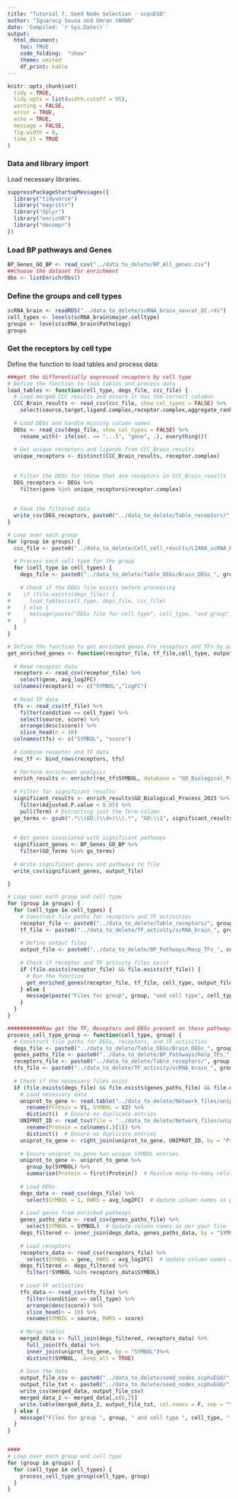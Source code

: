 ```yaml
---
title: "Tutorial 7. Seed Node Selection - scpuEGO"
author: "Iguaracy Souza and Umran YAMAN"
date: 'Compiled: `r Sys.Date()`'  
output: 
  html_document:
    toc: TRUE
    code_folding:  "show"
    theme: united
    df_print: kable
---
```


```r
knitr::opts_chunk$set(
  tidy = TRUE,
  tidy.opts = list(width.cutoff = 95),
  warning = FALSE,
  error = TRUE,
  echo = TRUE,
  message = FALSE,
  fig.width = 8,
  time_it = TRUE
)
```

### Data and library import

Load necessary libraries.

```r
suppressPackageStartupMessages({
  library("tidyverse")
  library("magrittr")
  library("dplyr")
  library("enrichR")
  library("decompr")
})
```


### Load BP pathways and Genes


```r
BP_Genes_GO_BP <- read_csv("../data_to_delete/BP_All_genes.csv")
##choose the dataset for enrichment
dbs <- listEnrichrDbs()
```

### Define the groups and cell types


```r
scRNA_brain <- readRDS("../data_to_delete/scRNA_brain_seurat_QC.rds")
cell_types <- levels(scRNA_brain$major.celltype)
groups <- levels(scRNA_brain$Pathology)
groups
```

### Get the receptors by cell type

Define the function to load tables and process data:

```r
###get the differentially expressed receptors by cell type
# Define the function to load tables and process data
load_tables <- function(cell_type, degs_file, ccc_file) {
  # Load merged CCC results and ensure it has the correct columns
  CCC_Brain_results <- read_csv(ccc_file, show_col_types = FALSE) %>%
    select(source,target,ligand.complex,receptor.complex,aggregate_rank)
  
  # Load DEGs and handle missing column names
  DEGs <- read_csv(degs_file, show_col_types = FALSE) %>%
    rename_with(~ ifelse(. == "...1", "gene", .), everything())
  
  # Get unique receptors and ligands from CCC_Brain_results
  unique_receptors <- distinct(CCC_Brain_results, receptor.complex)
 
  
  # Filter the DEGs for those that are receptors in CCC_Brain_results
  DEG_receptors <- DEGs %>%
    filter(gene %in% unique_receptors$receptor.complex)
  
  
  # Save the filtered data
  write_csv(DEG_receptors, paste0("../data_to_delete/Table_receptors/", group, "_", cell_type, "_DEG_receptors.csv"))
}

```



```r
# Loop over each group
for (group in groups) {
  ccc_file <- paste0("../data_to_delete/Cell_cell_results/LIANA_scRNA_Brain_", group, ".csv")
  
  # Process each cell type for the group
  for (cell_type in cell_types) {
    degs_file <- paste0("../data_to_delete/Table_DEGs/Brain_DEGs_", group, "_", cell_type, ".csv")
    
    # Check if the DEGs file exists before processing
#    if (file.exists(degs_file)) {
#      load_tables(cell_type, degs_file, ccc_file)
#    } else {
#      message(paste("DEGs file for cell type", cell_type, "and group", group, "does not exist. Skipping..."))
#    }
  }
}
```


```r
# Define the function to get enriched genes Fro receptors and TFs by pathology
get_enriched_genes <- function(receptor_file, tf_file,cell_type, output_file) {
  
  # Read receptor data
  receptors <- read_csv(receptor_file) %>%
    select(gene, avg_log2FC)
  colnames(receptors) <- c("SYMBOL","logFC")
  
  # Read TF data
  tfs <- read_csv(tf_file) %>%
    filter(condition == cell_type) %>%
    select(source, score) %>%
    arrange(desc(score)) %>%
    slice_head(n = 10)
  colnames(tfs) <- c("SYMBOL", "score")
  
  # Combine receptor and TF data
  rec_tf <- bind_rows(receptors, tfs)
  
  # Perform enrichment analysis
  enrich_results <- enrichr(rec_tf$SYMBOL, database = "GO_Biological_Process_2023")
  
  # Filter for significant results
  significant_results <- enrich_results$GO_Biological_Process_2023 %>%
    filter(Adjusted.P.value < 0.05) %>%
    pull(Term) # Extracting just the Term column
  go_terms <- gsub(".*\\(GO:(\\d+)\\).*", "GO:\\1", significant_results)
  
  
  # Get genes associated with significant pathways
  significant_genes <- BP_Genes_GO_BP %>%
    filter(GO_Terms %in% go_terms)
  
  # Write significant genes and pathways to file
  write_csv(significant_genes, output_file)
  
}

```



```r
# Loop over each group and cell type
for (group in groups) {
  for (cell_type in cell_types) {
    # Construct file paths for receptors and TF activities
    receptor_file <- paste0("../data_to_delete/Table_receptors/", group,"_", cell_type, "_DEG_receptors.csv")
    tf_file <- paste0("../data_to_delete/TF_activity/scRNA_brain_", group, "_collectTRI.csv")
    
    # Define output files
    output_file <- paste0("../data_to_delete/BP_Pathways/Recp_TFs_", cell_type, "_", group, "_enriched.csv")
    
    # Check if receptor and TF activity files exist
    if (file.exists(receptor_file) && file.exists(tf_file)) {
      # Run the function
      get_enriched_genes(receptor_file, tf_file, cell_type, output_file)
    } else {
      message(paste("Files for group", group, "and cell type", cell_type, "do not exist. Skipping..."))
    }
  }
}
```


```r
###########Now get the TF, Receptors and DEGs present on those pathways to generate the networks
process_cell_type_group <- function(cell_type, group) {
  # Construct file paths for DEGs, receptors, and TF activities
  degs_file <- paste0("../data_to_delete/Table_DEGs/Brain_DEGs_", group, "_", cell_type, ".csv")
  genes_paths_file <- paste0("../data_to_delete/BP_Pathways/Recp_TFs_", cell_type, "_", group, "_enriched.csv")
  receptors_file <- paste0("../data_to_delete/Table_receptors/", group,"_", cell_type, "_DEG_receptors.csv")
  tfs_file <- paste0("../data_to_delete/TF_activity/scRNA_brain_", group, "_collectTRI.csv")
  
  # Check if the necessary files exist
  if (file.exists(degs_file) && file.exists(genes_paths_file) && file.exists(receptors_file) && file.exists(tfs_file)) {
    # Load necessary data
    uniprot_to_gene <- read.table("../data_to_delete/Network_files/uniprot_to_gene.tab", header = F, sep = "\t") %>%
      rename(Protein = V1, SYMBOL = V2) %>%
      distinct()  # Ensure no duplicate entries
    UNIPROT_ID <- read_tsv(file = '../data_to_delete/Network_files/uniprot_ID.tsv') %>%
      rename(Protein = colnames(.)[1]) %>%
      distinct()  # Ensure no duplicate entries
    uniprot_to_gene <- right_join(uniprot_to_gene, UNIPROT_ID, by = "Protein")
    
    # Ensure uniprot_to_gene has unique SYMBOL entries
    uniprot_to_gene <- uniprot_to_gene %>%
      group_by(SYMBOL) %>%
      summarise(Protein = first(Protein))  # Resolve many-to-many relationships
    
    # Load DEGs
    degs_data <- read_csv(degs_file) %>%
      select(SYMBOL = 1, RWRS = avg_log2FC)  # Update column names as per your file
    
    # Load genes from enriched pathways
    genes_paths_data <- read_csv(genes_paths_file) %>%
      select(SYMBOL = SYMBOL)  # Update column names as per your file
    degs_filtered <- inner_join(degs_data, genes_paths_data, by = "SYMBOL")
    
    # Load receptors
    receptors_data <- read_csv(receptors_file) %>%
      select(SYMBOL = gene, RWRS = avg_log2FC)  # Update column names as per your file
    degs_filtered <- degs_filtered %>%
      filter(!SYMBOL %in% receptors_data$SYMBOL)
    
    # Load TF activities
    tfs_data <- read_csv(tfs_file) %>%
      filter(condition == cell_type) %>%
      arrange(desc(score)) %>%
      slice_head(n = 10) %>%
      rename(SYMBOL = source, RWRS = score)
    
    # Merge tables
    merged_data <- full_join(degs_filtered, receptors_data) %>%
      full_join(tfs_data) %>%
      inner_join(uniprot_to_gene, by = "SYMBOL")%>%
      distinct(SYMBOL, .keep_all = TRUE)
    
    # Save the data
    output_file_csv <- paste0("../data_to_delete/seed_nodes_scphuEGO/", cell_type, "_", group, "_seed_nodes_phuego.csv")
    output_file_txt <- paste0("../data_to_delete/seed_nodes_scphuEGO/", cell_type, "_", group, "_seed_nodes_phuego.txt")
    write_csv(merged_data, output_file_csv)
    merged_data_2 <- merged_data[,c(6,2)]
    write.table(merged_data_2, output_file_txt, col.names = F, sep = "\t", row.names = F, quote = F)
  } else {
    message("Files for group ", group, " and cell type ", cell_type, " do not exist. Skipping...")
  }
}


####
# Loop over each group and cell type
for (group in groups) {
  for (cell_type in cell_types) {
    process_cell_type_group(cell_type, group)
  }
}
```




